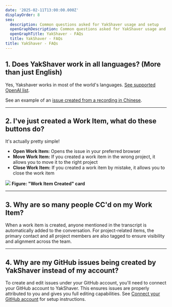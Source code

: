 ```yaml
---
date: '2025-02-11T13:00:00.000Z'
displayOrder: 8
seo:
  description: Common questions asked for YakShaver usage and setup
  openGraphDescription: Common questions asked for YakShaver usage and setup
  openGraphTitle: YakShaver - FAQs
  title: YakShaver - FAQs
title: YakShaver - FAQs
---
```

## 1. Does YakShaver work in all languages? (More than just English) 

Yes, Yakshaver works in most of the world's languages. [See supported OpenAI list](https://github.com/openai/whisper?tab=readme-ov-file#available-models-and-languages).

See an example of an [issue created from a recording in Chinese](https://github.com/SSWConsulting/Northwind365/issues/162).

---

## 2. I've just created a Work Item, what do these buttons do?

It's actually pretty simple!

* **Open Work Item:** Opens the issue in your preferred browser
* **Move Work Item:** If you created a work item in the wrong project, it allows you to move it to the right project
* **Close Work Item:** If you created a work item by mistake, it allows you to close the work item

![](/YakShaver/Docs/Work-Item-Card.png)
**Figure: "Work Item Created" card**

---

## 3. Why are so many people CC'd on my Work Item?

When a work item is created, anyone mentioned in the transcript is automatically added to the conversation. For project-related items, the primary contact and all project members are also tagged to ensure visibility and alignment across the team.

---

## 4. Why are my GitHub issues being created by YakShaver instead of my account?

To create and edit issues under your GitHub account, you'll need to connect your GitHub account to YakShaver. This ensures issues are properly attributed to you and gives you full editing capabilities. See [Connect your GitHub account](/docs/connect-your-github-account) for setup instructions.